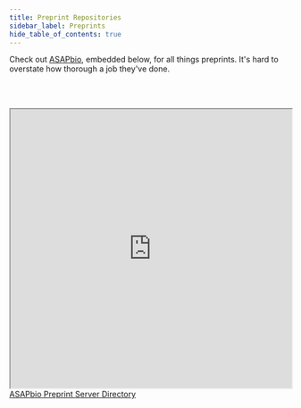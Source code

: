 ```yaml
---
title: Preprint Repositories
sidebar_label: Preprints
hide_table_of_contents: true
---
```


Check out [ASAPbio](https://asapbio.org/preprint-info), embedded below, for all things preprints. It's hard to overstate how thorough a job they've done.

<br></br>
<iframe src="https://asapbio.org/preprint-servers#wdt-table-title-22" width="100%" height="500" title="CSS Stacking, Absolute 1"></iframe>
<figcaption><a href = "https://asapbio.org/preprint-servers#wdt-table-title-22">ASAPbio Preprint Server Directory</a></figcaption>
